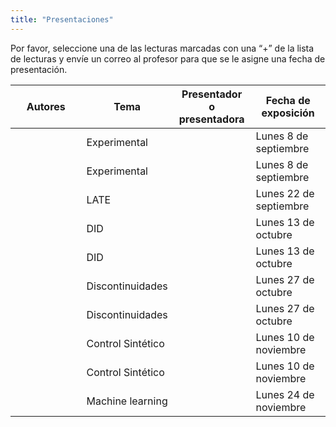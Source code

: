 ```yaml
---
title: "Presentaciones"
---
```


Por favor, seleccione una de las lecturas marcadas con una "+" de la lista de lecturas y envíe un correo al profesor para que se le asigne una fecha de presentación.

| **Autores** | **Tema** | **Presentador o presentadora** | **Fecha de exposición** |
| --- | --- | --- | --- |
|  | Experimental |   | Lunes 8 de septiembre |
|  | Experimental |   | Lunes 8 de septiembre |
|  | LATE |  | Lunes 22 de septiembre |
|  | DID |   | Lunes 13 de octubre |
|  | DID |   | Lunes 13 de octubre |
|  | Discontinuidades |   | Lunes 27 de octubre |
|  | Discontinuidades |   | Lunes 27 de octubre |
|  | Control Sintético |   | Lunes 10 de noviembre |
|  | Control Sintético |   | Lunes 10 de noviembre |
|  | Machine learning |   | Lunes 24 de noviembre |
